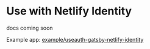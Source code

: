 # Use with Netlify Identity

docs coming soon

Example app: [example/useauth-gatsby-netlify-identity](https://github.com/Swizec/useAuth/tree/master/examples/useauth-gatsby-netlify-identity)
